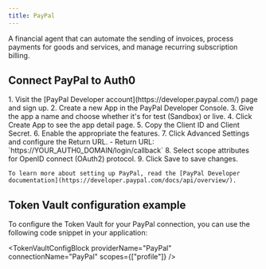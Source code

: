 ```yaml
---
title: PayPal
---
```




A financial agent that can automate the sending of invoices, process payments for goods and services, and manage recurring subscription billing.

## Connect PayPal to Auth0

<Steps>
  <Step title="PayPal setup">
    1. Visit the [PayPal Developer account](https://developer.paypal.com/) page and sign up.
    2. Create a new App in the PayPal Developer Console.
    3. Give the app a name and choose whether it's for test (Sandbox) or live.
    4. Click Create App to see the app detail page.
    5. Copy the Client ID and Client Secret.
    6. Enable the appropriate the features.
    7. Click Advanced Settings and configure the Return URL.
       - Return URL: `https://YOUR_AUTH0_DOMAIN/login/callback`
       <FindDomainInfoBlock />
    8. Select scope attributes for OpenID connect (OAuth2) protocol.
    9. Click Save to save changes.

    To learn more about setting up PayPal, read the [PayPal Developer documentation](https://developer.paypal.com/docs/api/overview/).
  </Step>
  <Step title="Auth0 setup">
    <Auth0SetupBlock providerName="PayPal" scopesName="Attributes" allowFreeFormScopes={true} />
  </Step>
</Steps>

<IntegrationInfoBlock providerName="PayPal" />

## Token Vault configuration example

To configure the Token Vault for your PayPal connection, you can use the following code snippet in your application:

<TokenVaultConfigBlock 
  providerName="PayPal"
  connectionName="PayPal"
  scopes={["profile"]}
/>

<NextStepsBlock />